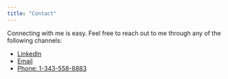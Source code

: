 ```yaml
---
title: "Contact"
---
```

Connecting with me is easy. Feel free to reach out to me through any of the following channels:

- <a href="https://www.linkedin.com/in/victor-ma-788552156/" target="_blank" rel="noopener noreferrer"><i class="fab fa-linkedin"></i> LinkedIn</a>
- <a href="mailto:victorjjma@gmail.com"><i class="fas fa-envelope"></i> Email</a>
- <a href="tel:1-343-558-8883"><i class="fas fa-phone"></i> Phone: 1-343-558-8883</a>
